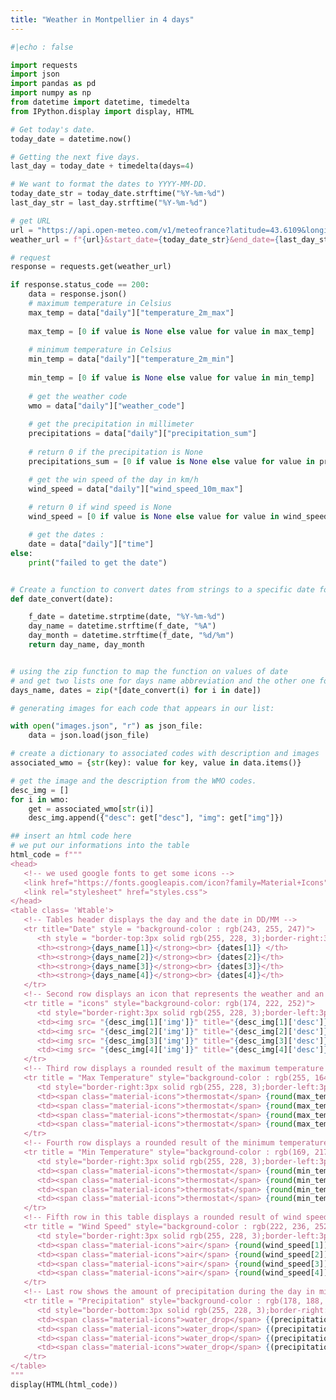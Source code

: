 ```yaml
---
title: "Weather in Montpellier in 4 days"
---
```


```python
#|echo : false

import requests
import json
import pandas as pd
import numpy as np
from datetime import datetime, timedelta
from IPython.display import display, HTML

# Get today's date.
today_date = datetime.now()

# Getting the next five days.
last_day = today_date + timedelta(days=4)

# We want to format the dates to YYYY-MM-DD.
today_date_str = today_date.strftime("%Y-%m-%d")
last_day_str = last_day.strftime("%Y-%m-%d")

# get URL
url = "https://api.open-meteo.com/v1/meteofrance?latitude=43.6109&longitude=3.8763&daily=weather_code,temperature_2m_max,temperature_2m_min,precipitation_sum,wind_speed_10m_max&timezone=auto"
weather_url = f"{url}&start_date={today_date_str}&end_date={last_day_str}"

# request 
response = requests.get(weather_url)

if response.status_code == 200:  
    data = response.json()
    # maximum temperature in Celsius
    max_temp = data["daily"]["temperature_2m_max"]
    
    max_temp = [0 if value is None else value for value in max_temp]
    
    # minimum temperature in Celsius
    min_temp = data["daily"]["temperature_2m_min"]
    
    min_temp = [0 if value is None else value for value in min_temp]
    
    # get the weather code
    wmo = data["daily"]["weather_code"]
    
    # get the precipitation in millimeter 
    precipitations = data["daily"]["precipitation_sum"]
    
    # return 0 if the precipitation is None
    precipitations_sum = [0 if value is None else value for value in precipitations]

    # get the win speed of the day in km/h
    wind_speed = data["daily"]["wind_speed_10m_max"]
    
    # return 0 if wind speed is None
    wind_speed = [0 if value is None else value for value in wind_speed]

    # get the dates :
    date = data["daily"]["time"]
else:
    print("failed to get the date")


# Create a function to convert dates from strings to a specific date format.
def date_convert(date):

    f_date = datetime.strptime(date, "%Y-%m-%d")
    day_name = datetime.strftime(f_date, "%A")
    day_month = datetime.strftime(f_date, "%d/%m")
    return day_name, day_month


# using the zip function to map the function on values of date
# and get two lists one for days name abbreviation and the other one for the date in MM/DD format
days_name, dates = zip(*[date_convert(i) for i in date])

# generating images for each code that appears in our list:

with open("images.json", "r") as json_file:
    data = json.load(json_file)

# create a dictionary to associated codes with description and images
associated_wmo = {str(key): value for key, value in data.items()}

# get the image and the description from the WMO codes.
desc_img = []
for i in wmo:
    get = associated_wmo[str(i)]
    desc_img.append({"desc": get["desc"], "img": get["img"]})

## insert an html code here 
# we put our informations into the table
html_code = f"""
<head>
   <!-- we used google fonts to get some icons -->
   <link href="https://fonts.googleapis.com/icon?family=Material+Icons"link rel="stylesheet">
   <link rel="stylesheet" href="styles.css">
</head>
<table class= 'Wtable'>
   <!-- Tables header displays the day and the date in DD/MM -->
   <tr title="Date" style = "background-color : rgb(243, 255, 247)">
      <th style = "border-top:3px solid rgb(255, 228, 3);border-right:3px solid rgb(255, 228, 3);border-left:3px solid rgb(255, 228, 3)"><strong>{days_name[0]}</strong><br> Today </th>
      <th><strong>{days_name[1]}</strong><br> {dates[1]} </th>
      <th><strong>{days_name[2]}</strong><br> {dates[2]}</th>
      <th><strong>{days_name[3]}</strong><br> {dates[3]}</th>
      <th><strong>{days_name[4]}</strong><br> {dates[4]}</th>
   </tr>
   <!-- Second row displays an icon that represents the weather and an associated description  -->
   <tr title = "icons" style="background-color: rgb(174, 222, 252)">
      <td style="border-right:3px solid rgb(255, 228, 3);border-left:3px solid rgb(255, 228, 3)"><img src= "{desc_img[0]['img']}" title="{desc_img[0]['desc']}"><strong>{desc_img[0]['desc']}</strong></td>
      <td><img src= "{desc_img[1]['img']}" title="{desc_img[1]['desc']}"><strong>{desc_img[1]['desc']}</strong></td>
      <td><img src= "{desc_img[2]['img']}" title="{desc_img[2]['desc']}"><strong>{desc_img[2]['desc']}</strong></td>
      <td><img src= "{desc_img[3]['img']}" title="{desc_img[3]['desc']}"><strong>{desc_img[3]['desc']}</strong></td>
      <td><img src= "{desc_img[4]['img']}" title="{desc_img[4]['desc']}"><strong>{desc_img[4]['desc']}</strong></td>
   </tr>
   <!-- Third row displays a rounded result of the maximum temperature during the day in Celsius-->
   <tr title = "Max Temperature" style="background-color : rgb(255, 164, 28)">
      <td style="border-right:3px solid rgb(255, 228, 3);border-left:3px solid rgb(255, 228, 3)"><span class="material-icons">thermostat</span> {round(max_temp[0])}°C </td>
      <td><span class="material-icons">thermostat</span> {round(max_temp[1])}°C </td>
      <td><span class="material-icons">thermostat</span> {round(max_temp[2])}°C </td>
      <td><span class="material-icons">thermostat</span> {round(max_temp[3])}°C </td>
      <td><span class="material-icons">thermostat</span> {round(max_temp[4])}°C </td>
   </tr>
   <!-- Fourth row displays a rounded result of the minimum temperature during the day in Celsius-->
   <tr title = "Min Temperature" style="background-color : rgb(169, 217, 230)">
      <td style="border-right:3px solid rgb(255, 228, 3);border-left:3px solid rgb(255, 228, 3)"><span class="material-icons">thermostat</span> {round(min_temp[0])}°C </td>
      <td><span class="material-icons">thermostat</span> {round(min_temp[1])}°C </td>
      <td><span class="material-icons">thermostat</span> {round(min_temp[2])}°C </td>
      <td><span class="material-icons">thermostat</span> {round(min_temp[3])}°C </td>
      <td><span class="material-icons">thermostat</span> {round(min_temp[4])}°C </td>
   </tr>
   <!-- Fifth row in this table displays a rounded result of wind speed during the day in Km/h  -->
   <tr title = "Wind Speed" style="background-color : rgb(222, 236, 252)">
      <td style="border-right:3px solid rgb(255, 228, 3);border-left:3px solid rgb(255, 228, 3)"><span class="material-icons">air</span> {round(wind_speed[0])} Km/h</td>
      <td><span class="material-icons">air</span> {round(wind_speed[1])} Km/h</td>
      <td><span class="material-icons">air</span> {round(wind_speed[2])} Km/h</td>
      <td><span class="material-icons">air</span> {round(wind_speed[3])} Km/h</td>
      <td><span class="material-icons">air</span> {round(wind_speed[4])} Km/h</td>
   </tr>
   <!-- Last row shows the amount of precipitation during the day in millimeter  -->
   <tr title = "Precipitation" style="background-color : rgb(178, 188, 198)">
      <td style="border-bottom:3px solid rgb(255, 228, 3);border-right:3px solid rgb(255, 228, 3);border-left:3px solid rgb(255, 228, 3)"><span class="material-icons">water_drop</span> {round(precipitations_sum[0])} mm</td>
      <td><span class="material-icons">water_drop</span> {(precipitations_sum[1])} mm</td>
      <td><span class="material-icons">water_drop</span> {(precipitations_sum[2])} mm</td>
      <td><span class="material-icons">water_drop</span> {(precipitations_sum[3])} mm</td>
      <td><span class="material-icons">water_drop</span> {(precipitations_sum[4])} mm</td>
   </tr>
</table>
"""
display(HTML(html_code))
```



